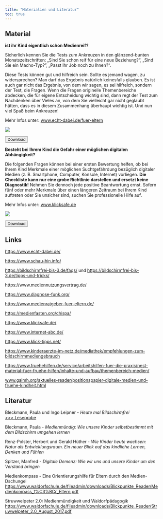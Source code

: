---
title: "Materialien und Literatur"
toc: true
---

## Material

::: {layout-ncol="2"}
<div>

**ist ihr Kind eigentlich schon Medienreif?**

Sicherlich kennen Sie die Tests zum Ankreuzen in den glänzend-bunten Monatszeitschriften: „Sind Sie schon reif für eine neue Beziehung?", „Sind Sie ein Macho-Typ?", „Passt Ihr Job noch zu Ihnen?".

Diese Tests können gut und hilfreich sein. Sollte es jemand wagen, zu widersprechen? Man darf das Ergebnis natürlich keinesfalls glauben. Es ist auch gar nicht das Ergebnis, von dem wir sagen, es sei hilfreich, sondern der Test, die Fragen. Wenn die Fragen originelle Themenbereiche abdecken, die für eigene Entscheidung wichtig sind, dann regt der Test zum Nachdenken über Vieles an, von dem Sie vielleicht gar nicht geglaubt hätten, dass es in diesem Zusammenhang überhaupt wichtig ist. Und nun viel Spaß beim Ankreuzen!

Mehr Infos unter: [www.echt-dabei.de/fuer-eltern](http://www.echt-dabei.de/fuer-eltern)

</div>

<div>

![](/images/medienreifetest.jpg)

```{=html}
<button class="btn btn-primary" onclick="window.open('../../uploads/Medienreifetest_12-22.pdf')"><i class="bi bi-file-earmark-pdf"></i> Download</button>
```

</div>
:::

::: {layout-ncol="2"}
<div>

**Besteht bei Ihrem Kind die Gefahr einer möglichen digitalen Abhängigkeit?**

Die folgenden Fragen können bei einer ersten Bewertung helfen, ob bei Ihrem Kind Merkmale einer möglichen Suchtgefährdung bezüglich digitaler Medien (z. B. Smartphone, Computer, Konsole, Internet) vorliegen. **Die Checkliste kann nur eine grobe Richtlinie darstellen und ersetzt keine Diagnostik!** Nehmen Sie dennoch jede positive Beantwortung ernst. Sofern fünf oder mehr Merkmale über einen längeren Zeitraum bei Ihrem Kind auftreten oder Sie unsicher sind, suchen Sie professionelle Hilfe auf.

Mehr Infos unter: [www.klicksafe.de](https://www.klicksafe.de)

</div>

<div>

![](/images/Checkliste_klicksafe_Digitale_Abhängigkeit.jpg)

```{=html}
<button class="btn btn-primary" onclick="window.open('../../uploads/Checkliste_klicksafe_Digitale_Abhängigkeit.pdf')"><i class="bi bi-file-earmark-pdf"></i> Download</button>
```

</div>
:::

## Links

<https://www.echt-dabei.de/>

<https://www.schau-hin.info/>

<https://bildschirmfrei-bis-3.de/faqs/> und <https://bildschirmfrei-bis-3.de/tipps-und-tricks/>

<https://www.mediennutzungsvertrag.de/>

<https://www.diagnose-funk.org/>

<https://www.medienratgeber-fuer-eltern.de/>

<https://medienfasten.org/chispa/>

<https://www.klicksafe.de/>

<https://www.internet-abc.de/>

<https://www.klick-tipps.net/>

<https://www.kinderaerzte-im-netz.de/mediathek/empfehlungen-zum-bildschirmmediengebrauch>

<https://www.fruehehilfen.de/service/arbeitshilfen-fuer-die-praxis/nest-material-fuer-fruehe-hilfen/inhalte-und-aufbau/themenbereich-medien/>

[www.gaimh.org/aktuelles-reader/positionspapier-digitale-medien-und-fruehe-kindheit.html](www.gaimh.org/aktuelles-reader/positionspapier-digitale-medien-und-fruehe-kindheit.html)

## Literatur

Bleckmann, Paula und Ingo Leipner - *Heute mal Bildschirmfrei\
*[\>\>\> Leseprobe](/uploads/Bleckmann_Leipner-Bildschirmfrei_leseprobe.pdf){target="_blank"}

Bleckmann, Paula - *Medienmündig: Wie unsere Kinder selbstbestimmt mit dem Bildschirm umgehen lernen*

Renz-Polster, Herbert und Gerald Hüther - *Wie Kinder heute wachsen: Natur als Entwicklungsraum. Ein neuer Blick auf das kindliche Lernen, Denken und Fühlen*

Spitzer, Manfred - *Digitale Demenz: Wie wir uns und unsere Kinder um den Verstand bringen*

Medienkompass - Eine Orientierungshilfe für Eltern durch den Medien-Dschungel\
<https://www.waldorfschule.de/fileadmin/downloads/Blickpunkte_Reader/Medienkompass_f%C3%BCr_Eltern.pdf>

Struwwelpeter 2.0: Medienmündigkeit und Waldorfpädagogik\
<https://www.waldorfschule.de/fileadmin/downloads/Blickpunkte_Reader/Struwwelpeter_2.0_August_2017.pdf>
